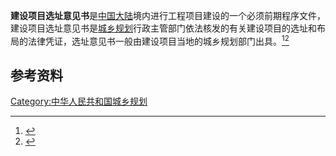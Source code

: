 '''建设项目选址意见书'''是[[中国大陆|中国大陆]]境内进行工程项目建设的一个必须前期程序文件，建设项目选址意见书是[[城乡规划|城乡规划]]行政主管部门依法核发的有关建设项目的选址和布局的法律凭证，选址意见书一般由建设项目当地的城乡规划部门出具。<ref>{{cite web | url=http://news.xinhuanet.com/newscenter/2007-10/28/content_6966622_2.htm | title=《中华人民共和国城乡规划法》第36条 | deadurl=yes | archiveurl=https://web.archive.org/web/20151119060826/http://news.xinhuanet.com/newscenter/2007-10/28/content_6966622_2.htm | archivedate=2015-11-19 }}</ref><ref>{{cite web | url=http://www.zjsghj.gov.cn/fwck/bszn/201202/t20120228_683305.htm | title=选址意见书办理流程 | work=镇江市规划局 | access-date=2014-08-14 | archive-url=https://web.archive.org/web/20160306193025/http://www.zjsghj.gov.cn/fwck/bszn/201202/t20120228_683305.htm | archive-date=2016-03-06 | dead-url=yes }}</ref>

==参考资料==
{{reflist|1}}

{{Engineering-stub}}
[[Category:中华人民共和国城乡规划|Category:中华人民共和国城乡规划]]